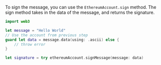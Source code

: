 To sign the message, you can use the `EthereumAccount.sign` method. The sign method takes in the
data of the message, and returns the signature.

```swift
import web3

let message = "Hello World"
// Use the account from previous step
guard let data = message.data(using: .ascii) else {
    // throw error
}

let signature = try ethereumAccount.signMessage(message: data)
```
